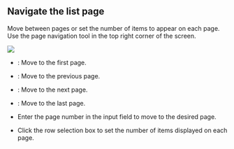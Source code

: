 ## Navigate the list page

Move between pages or set the number of items to appear on each page. Use the page navigation tool in the top right corner of the screen.

<Image src='/img/biostarx-settings-access-control-status-pagenation.png' />

* <IcFirst2 />: Move to the first page.

* <IcFw2 />: Move to the previous page.

* <IcBw2 />: Move to the next page.

* <IcLast2 />: Move to the last page.

* Enter the page number in the input field to move to the desired page.

* Click the row selection box to set the number of items displayed on each page.
